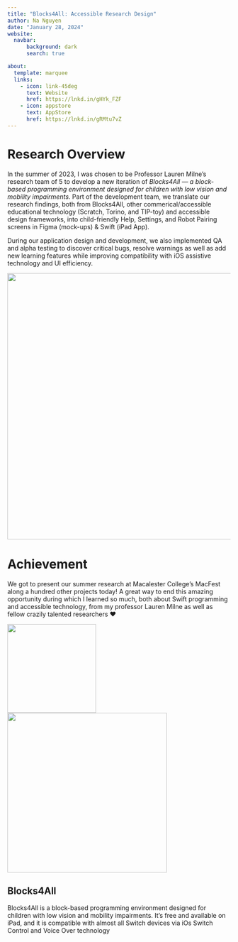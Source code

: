 ```yaml
---
title: "Blocks4All: Accessible Research Design"
author: Na Nguyen
date: "January 28, 2024"
website: 
  navbar:
      background: dark
      search: true

about: 
  template: marquee
  links: 
    - icon: link-45deg
      text: Website
      href: https://lnkd.in/gHYk_FZF
    - icon: appstore
      text: AppStore
      href: https://lnkd.in/gRMtu7vZ
---
```

# Research Overview

In the summer of 2023, I was chosen to be Professor Lauren Milne's research team of 5 to develop a new iteration of *Blocks4All --- a block-based programming environment designed for children with low vision and mobility impairments*. Part of the development team, we translate our research findings, both from Blocks4All, other commerical/accessible educational technology (Scratch, Torino, and TIP-toy) and accessible design frameworks, into child-friendly Help, Settings, and Robot Pairing screens in Figma (mock-ups) & Swift (iPad App).

During our application design and development, we also implemented QA and alpha testing to discover critical bugs, resolve warnings as well as add new learning features while improving compatibility with iOS assistive technology and UI efficiency.

![](images/blocks4all_poster.jpeg){width="600"}

# Achievement

We got to present our summer research at Macalester College's MacFest along a hundred other projects today! A great way to end this amazing opportunity during which I learned so much, both about Swift programming and accessible technology, from my professor Lauren Milne as well as fellow crazily talented researchers ❤️

![](images/blocks4all_image1.jpeg){width="200"}![](images/blocks4all_image2.jpeg){width="360"}

## Blocks4All

Blocks4All is a block-based programming environment designed for children with low vision and mobility impairments. It's free and available on iPad, and it is compatible with almost all Switch devices via iOs Switch Control and Voice Over technology
